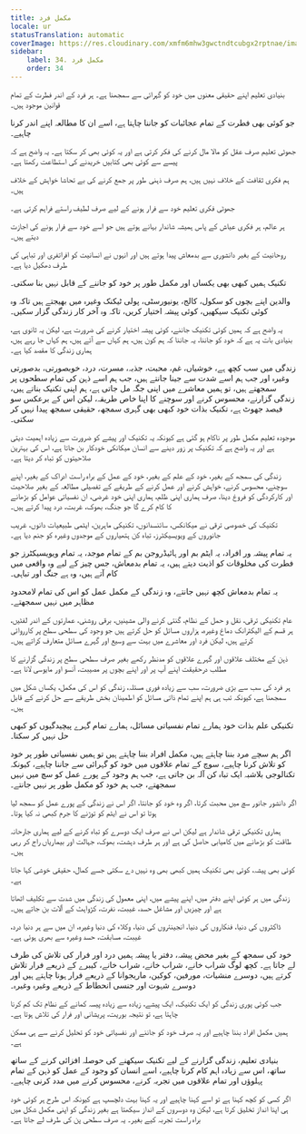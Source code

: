 ```yaml
---
title: مکمل فرد
locale: ur
statusTranslation: automatic
coverImage: https://res.cloudinary.com/xmfm6mhw3gwctndtcubgx2rptnae/image/upload/v1740337243/small_cover_educacion_fundamental_a051170f1c.webp
sidebar:
    label: 34. مکمل فرد
    order: 34
---
```

بنیادی تعلیم اپنے حقیقی معنوں میں خود کو گہرائی سے سمجھنا ہے۔ ہر فرد کے اندر فطرت کے تمام قوانین موجود ہیں۔

جو کوئی بھی فطرت کے تمام عجائبات کو جاننا چاہتا ہے، اسے ان کا مطالعہ اپنے اندر کرنا چاہیے۔

جھوٹی تعلیم صرف عقل کو مالا مال کرنے کی فکر کرتی ہے اور یہ کوئی بھی کر سکتا ہے۔ یہ واضح ہے کہ پیسے سے کوئی بھی کتابیں خریدنے کی استطاعت رکھتا ہے۔

ہم فکری ثقافت کے خلاف نہیں ہیں، ہم صرف ذہنی طور پر جمع کرنے کی بے تحاشا خواہش کے خلاف ہیں۔

جھوٹی فکری تعلیم خود سے فرار ہونے کے لیے صرف لطیف راستے فراہم کرتی ہے۔

ہر عالم، ہر فکری عیاش کے پاس ہمیشہ شاندار بہانے ہوتے ہیں جو اسے خود سے فرار ہونے کی اجازت دیتے ہیں۔

روحانیت کے بغیر دانشوری سے بدمعاش پیدا ہوتے ہیں اور انہوں نے انسانیت کو افراتفری اور تباہی کی طرف دھکیل دیا ہے۔

تکنیک ہمیں کبھی بھی یکساں اور مکمل طور پر خود کو جاننے کے قابل نہیں بنا سکتی۔

والدین اپنے بچوں کو سکول، کالج، یونیورسٹی، پولی ٹیکنک وغیرہ میں بھیجتے ہیں تاکہ وہ کوئی تکنیک سیکھیں، کوئی پیشہ اختیار کریں، تاکہ وہ آخر کار زندگی گزار سکیں۔

یہ واضح ہے کہ ہمیں کوئی تکنیک جاننے، کوئی پیشہ اختیار کرنے کی ضرورت ہے، لیکن یہ ثانوی ہے، بنیادی بات یہ ہے کہ خود کو جاننا، یہ جاننا کہ ہم کون ہیں، ہم کہاں سے آئے ہیں، ہم کہاں جا رہے ہیں، ہماری زندگی کا مقصد کیا ہے۔

زندگی میں سب کچھ ہے، خوشیاں، غم، محبت، جذبہ، مسرت، درد، خوبصورتی، بدصورتی وغیرہ اور جب ہم اسے شدت سے جینا جانتے ہیں، جب ہم اسے ذہن کی تمام سطحوں پر سمجھتے ہیں، تو ہمیں معاشرے میں اپنی جگہ مل جاتی ہے، ہم اپنی تکنیک بناتے ہیں، زندگی گزارنے، محسوس کرنے اور سوچنے کا اپنا خاص طریقہ، لیکن اس کے برعکس سو فیصد جھوٹ ہے، تکنیک بذات خود کبھی بھی گہری سمجھ، حقیقی سمجھ پیدا نہیں کر سکتی۔

موجودہ تعلیم مکمل طور پر ناکام ہو گئی ہے کیونکہ یہ تکنیک اور پیشے کو ضرورت سے زیادہ اہمیت دیتی ہے اور یہ واضح ہے کہ تکنیک پر زور دینے سے انسان میکانکی خودکار بن جاتا ہے، اس کی بہترین صلاحیتوں کو تباہ کر دیتا ہے۔

زندگی کی سمجھ کے بغیر، خود کے علم کے بغیر، خود کے عمل کے براہ راست ادراک کے بغیر، اپنے سوچنے، محسوس کرنے، خواہش کرنے اور عمل کرنے کے طریقے کے تفصیلی مطالعہ کے بغیر صلاحیت اور کارکردگی کو فروغ دینا، صرف ہماری اپنی ظلم، ہماری اپنی خود غرضی، ان نفسیاتی عوامل کو بڑھانے کا کام کرے گا جو جنگ، بھوک، غربت، درد پیدا کرتے ہیں۔

تکنیک کی خصوصی ترقی نے میکانکس، سائنسدانوں، تکنیکی ماہرین، ایٹمی طبیعیات دانوں، غریب جانوروں کے ویویسیکٹرز، تباہ کن ہتھیاروں کے موجدوں وغیرہ کو جنم دیا ہے۔

یہ تمام پیشہ ور افراد، یہ ایٹم بم اور ہائیڈروجن بم کے تمام موجد، یہ تمام ویویسیکٹرز جو فطرت کی مخلوقات کو اذیت دیتے ہیں، یہ تمام بدمعاش، جس چیز کے لیے وہ واقعی میں کام آتے ہیں، وہ ہے جنگ اور تباہی۔

یہ تمام بدمعاش کچھ نہیں جانتے، وہ زندگی کے مکمل عمل کو اس کی تمام لامحدود مظاہر میں نہیں سمجھتے۔

عام تکنیکی ترقی، نقل و حمل کے نظام، گنتی کرنے والی مشینیں، برقی روشنی، عمارتوں کے اندر لفٹیں، ہر قسم کے الیکٹرانک دماغ وغیرہ، ہزاروں مسائل کو حل کرتے ہیں جو وجود کی سطحی سطح پر کارروائی کرتے ہیں، لیکن فرد اور معاشرے میں بہت سے وسیع اور گہرے مسائل متعارف کراتے ہیں۔

ذہن کے مختلف علاقوں اور گہرے علاقوں کو مدنظر رکھے بغیر صرف سطحی سطح پر زندگی گزارنے کا مطلب درحقیقت اپنے آپ پر اور اپنے بچوں پر مصیبت، آنسو اور مایوسی لانا ہے۔

ہر فرد کی سب سے بڑی ضرورت، سب سے زیادہ فوری مسئلہ، زندگی کو اس کی مکمل، یکساں شکل میں سمجھنا ہے، کیونکہ تب ہی ہم اپنے تمام ذاتی مسائل کو اطمینان بخش طریقے سے حل کرنے کے قابل ہیں۔

تکنیکی علم بذات خود ہمارے تمام نفسیاتی مسائل، ہمارے تمام گہرے پیچیدگیوں کو کبھی حل نہیں کر سکتا۔

اگر ہم سچے مرد بننا چاہتے ہیں، مکمل افراد بننا چاہتے ہیں تو ہمیں نفسیاتی طور پر خود کو تلاش کرنا چاہیے، سوچ کے تمام علاقوں میں خود کو گہرائی سے جاننا چاہیے، کیونکہ تکنالوجی بلاشبہ ایک تباہ کن آلہ بن جاتی ہے، جب ہم وجود کے پورے عمل کو سچ میں نہیں سمجھتے، جب ہم خود کو مکمل طور پر نہیں جانتے۔

اگر دانشور جانور سچ میں محبت کرتا، اگر وہ خود کو جانتا، اگر اس نے زندگی کے پورے عمل کو سمجھ لیا ہوتا تو اس نے ایٹم کو توڑنے کا جرم کبھی نہ کیا ہوتا۔

ہماری تکنیکی ترقی شاندار ہے لیکن اس نے صرف ایک دوسرے کو تباہ کرنے کے لیے ہماری جارحانہ طاقت کو بڑھانے میں کامیابی حاصل کی ہے اور ہر طرف دہشت، بھوک، جہالت اور بیماریاں راج کر رہی ہیں۔

کوئی بھی پیشہ، کوئی بھی تکنیک ہمیں کبھی بھی وہ نہیں دے سکتی جسے کمال، حقیقی خوشی کہا جاتا ہے۔

زندگی میں ہر کوئی اپنے دفتر میں، اپنے پیشے میں، اپنی معمول کی زندگی میں شدت سے تکلیف اٹھاتا ہے اور چیزیں اور مشاغل حسد، غیبت، نفرت، کڑواہٹ کے آلات بن جاتے ہیں۔

ڈاکٹروں کی دنیا، فنکاروں کی دنیا، انجینئروں کی دنیا، وکلاء کی دنیا وغیرہ، ان میں سے ہر دنیا درد، غیبت، مسابقت، حسد وغیرہ سے بھری ہوئی ہے۔

خود کی سمجھ کے بغیر محض پیشہ، دفتر یا پیشہ ہمیں درد اور فرار کی تلاش کی طرف لے جاتا ہے۔ کچھ لوگ شراب خانے، شراب خانے، شراب خانے، کیبرے کے ذریعے فرار تلاش کرتے ہیں، دوسرے منشیات، مورفین، کوکین، ماریجوانا کے ذریعے فرار ہونا چاہتے ہیں اور دوسرے شہوت اور جنسی انحطاط کے ذریعے وغیرہ وغیرہ۔

جب کوئی پوری زندگی کو ایک تکنیک، ایک پیشے، زیادہ سے زیادہ پیسہ کمانے کے نظام تک کم کرنا چاہتا ہے، تو نتیجہ بوریت، پریشانی اور فرار کی تلاش ہوتا ہے۔

ہمیں مکمل افراد بننا چاہیے اور یہ صرف خود کو جاننے اور نفسیاتی خود کو تحلیل کرنے سے ہی ممکن ہے۔

بنیادی تعلیم، زندگی گزارنے کے لیے تکنیک سیکھنے کی حوصلہ افزائی کرنے کے ساتھ ساتھ، اس سے زیادہ اہم کام کرنا چاہیے، اسے انسان کو وجود کے عمل کو ذہن کے تمام پہلوؤں اور تمام علاقوں میں تجربہ کرنے، محسوس کرنے میں مدد کرنی چاہیے۔

اگر کسی کو کچھ کہنا ہے تو اسے کہنا چاہیے اور یہ کہنا بہت دلچسپ ہے کیونکہ اس طرح ہر کوئی خود ہی اپنا انداز تخلیق کرتا ہے، لیکن وہ دوسروں کے انداز سیکھتا ہے بغیر زندگی کو اپنی مکمل شکل میں براہ راست تجربہ کیے بغیر۔ یہ صرف سطحی پن کی طرف لے جاتا ہے۔

